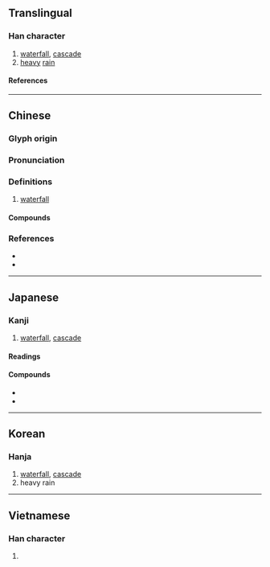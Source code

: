 {{character info/new}}
==Translingual==

===Han character===
{{Han char|rn=85|rad=水|as=15|sn=18|four=36132|canj=EATE|ids=⿰氵暴}}

# [[waterfall]], [[cascade]]
# [[heavy]] [[rain]]

====References====
{{Han ref|kx=0659.130|dkj=18609|dj=1069.080|hdz=31778.010|uh=7011}}

----

==Chinese==
{{zh-forms}}

===Glyph origin===
{{Han etym}}

===Pronunciation===
{{zh-pron
|m=pù,bào
|c=buk6,bou6
|h=pfs=phuk/phau/phu
|md=
|mn=qz:po̍k/tw,xm,zz:pho̍k
|w=
|mc=y
|oc=y
|cat=n
}}

===Definitions===
{{zh-hanzi}}

# [[waterfall]]

====Compounds====
{{zh-der|瀑布|壺口瀑布|懸瀑|瀑風|飛瀑}}

===References===
* {{R:twedu|A02368}}
* {{R:yue:Hanzi}}

----

==Japanese==

===Kanji===
{{ja-kanji|grade=|rs=水15}}

# [[waterfall]], [[cascade]]

====Readings====
{{ja-readings
|goon=ぼう, ぼく
|kanon=ほく, ほう
|kanyoon=ばく
|kun=にわか.あめ-, たき-
}}

====Compounds====
* {{ja-r|瀑布|ばくふ|gloss=waterfall}}
* {{ja-r|名瀑|めいばく|gloss=[[famous]] waterfall}}

----

==Korean==

===Hanja===
{{ko-hanja|hangeul=[[폭]], [[포]]|eumhun=|rv=pok, po|mr=p'ok, p'o|y=phok, pho}}

# [[waterfall]], [[cascade]]
# heavy rain

----

==Vietnamese==

===Han character===
{{vi-readings|rs=水15|reading=bộc}}

# {{defn|lang=vi|sort=水15}}
